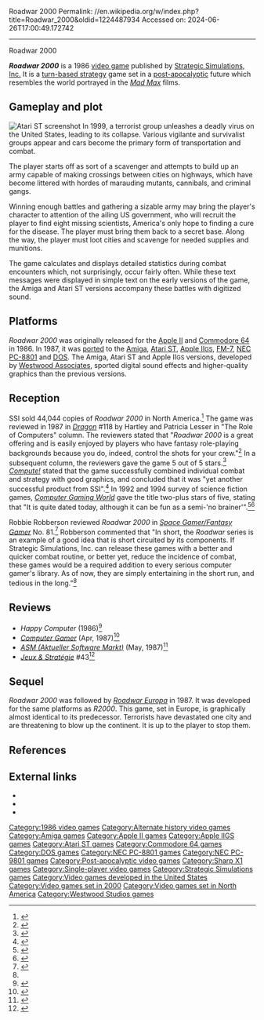Roadwar 2000
Permalink: //en.wikipedia.org/w/index.php?title=Roadwar_2000&oldid=1224487934
Accessed on: 2024-06-26T17:00:49.172742



------
Roadwar 2000
{{Short description|1986 video game}}
{{distinguish|Roadwars}}
{{Infobox video game
|title = Roadwar 2000
|image = Roadwar 2000 Coverart.png
|developer = {{collapsible list|title=[[Strategic Simulations]]|titlestyle=font-weight:normal;font-size:12px;background:transparent;text-align:left|[[Westwood Studios|Westwood Associates]] (Amiga, Apple II<small>GS</small>, Atari ST)}}
|publisher = Strategic Simulations
|designer = Jeffrey Johnson 
|engine =
|released = {{collapsible list|title=1986|titlestyle=font-weight:normal;font-size:12px;background:transparent;text-align:left|{{vgrelease|NA|1986 (Apple II, C64, DOS)|NA|1987 (Amiga, Apple II<small>GS</small>, ST)|JP|1988 (PC-88, PC-98, X1)}}}}
|genre = [[Turn-based strategy]]
|modes = [[Single-player]]
|platforms = [[Apple II series|Apple II]], [[Commodore 64]], [[MS-DOS]], [[Amiga]], [[Apple IIGS|Apple II<small>GS</small>]], [[Atari ST]], [[PC-88]], [[PC-98]], [[Sharp X1]]
}}

'''''Roadwar 2000''''' is a 1986 [[video game]] published by [[Strategic Simulations|Strategic Simulations, Inc.]] It is a [[turn-based strategy]] game set in a [[Apocalyptic and post-apocalyptic science fiction|post-apocalyptic]] future which resembles the world portrayed in the ''[[Mad Max]]'' films.

==Gameplay and plot==
[[File:Roadwar_2000_Atari_ST_screenshot.png|thumb|left|Atari ST screenshot]]
In 1999, a terrorist group unleashes a deadly virus on the United States, leading to its collapse.  Various vigilante and survivalist groups appear and cars become the primary form of transportation and combat.

The player starts off as sort of a scavenger and attempts to build up an army capable of making crossings between cities on highways, which have become littered with hordes of marauding mutants, cannibals, and criminal gangs.

Winning enough battles and gathering a sizable army may bring the player's character to attention of the ailing US government, who will recruit the player to find eight missing scientists, America's only hope to finding a cure for the disease.  The player must bring them back to a secret base.  Along the way, the player must loot cities and scavenge for needed supplies and munitions.

The game calculates and displays detailed statistics during combat encounters which, not surprisingly, occur fairly often.  While these text messages were displayed in simple text on the early versions of the game, the Amiga and Atari ST versions accompany these battles with digitized sound.

==Platforms==
''Roadwar 2000'' was originally released for the [[Apple II series|Apple II]] and [[Commodore 64]] in 1986.  In 1987, it was [[Porting|ported]] to the [[Amiga]], [[Atari ST]], [[Apple IIGS|Apple II<small>GS</small>]], [[FM-7]], [[NEC PC-8801]] and [[MS-DOS|DOS]]. The Amiga, Atari ST and Apple II<small>GS</small> versions, developed by [[Westwood Studios|Westwood Associates]], sported digital sound effects and higher-quality graphics than the previous versions.

==Reception==
{{Video game reviews
| CGW = {{rating|2.5|5}}{{r|brooks199405}}
| Dragon = {{rating|5|5}}{{r|Dragon126}}
}}

SSI sold 44,044 copies of ''Roadwar 2000'' in North America.<ref name="maher20160318">{{cite web | url=http://www.filfre.net/2016/03/opening-the-gold-box-part-3-from-tabletop-to-desktop/ | title=Opening the Gold Box, Part 3: From Tabletop to Desktop | publisher=The Digital Antiquarian | date=2016-03-18 | accessdate=19 March 2016 | author=Maher, Jimmy}}</ref> The game was reviewed in 1987 in ''[[Dragon (magazine)|Dragon]]'' #118 by Hartley and Patricia Lesser in "The Role of Computers" column.  The reviewers stated that "''Roadwar 2000'' is a great offering and is easily enjoyed by players who have fantasy role-playing backgrounds because you do, indeed, control the shots for your
crew."<ref name="Dragon118">{{cite journal|title=The Role of Computers|last1=Lesser|last2=Lesser|first1=Hartley|first2=Patricia|journal=[[Dragon (magazine)|Dragon]]|issue=118|date=February 1987|pages=92–98}}</ref> In a subsequent column, the reviewers gave the game 5 out of 5 stars.<ref name="Dragon126">{{cite journal|title=The Role of Computers|last1=Lesser|last2=Lesser|first1=Hartley|first2=Patricia|journal=Dragon|issue=126|date=October 1987|pages=82–88}}</ref> ''[[Compute!]]'' stated that the game successfully combined individual combat and strategy with good graphics, and concluded that it was "yet another successful product from SSI".<ref name="trunzo198703">{{cite news | url=https://archive.org/stream/1987-03-compute-magazine/Compute_Issue_082_1987_Mar#page/n79/mode/2up | title=Roadwar 2000 | work=Compute! | date=March 1987 | accessdate=9 November 2013 | author=Trunzo, James V. | pages=78}}</ref> In 1992 and 1994 survey of science fiction games, ''[[Computer Gaming World]]'' gave the title two-plus stars of five, stating that "It is quite dated today, although it can be fun as a semi-'no brainer'".<ref name="brooks199211">{{cite news | url=http://www.cgwmuseum.org/galleries/index.php?year=1992&pub=2&id=100 | title=Strategy & Wargames: The Future (2000-....) | magazine=Computer Gaming World | date=November 1992 | accessdate=4 July 2014 | author=Brooks, M. Evan | pages=99}}</ref><ref name="brooks199405">{{Cite magazine
 |last=Brooks
 |first=M. Evan
 |author=
 |last2=
 |first2=
 |date=May 1994
 |title=Never Trust A Gazfluvian Flingschnogger!
 |department=
 |url=http://www.cgwmuseum.org/galleries/index.php?year=1994&pub=2&id=118 
 |magazine=Computer Gaming World
 |pages=42–58}}</ref>

Robbie Robberson reviewed ''Roadwar 2000'' in ''[[The Space Gamer|Space Gamer/Fantasy Gamer]]'' No. 81.<ref name="SG">{{cite journal|last=Robberson |first=Robbie |date=1987|title=Mad Max' USA / European Tour|journal=[[The Space Gamer|Space Gamer/Fantasy Gamer]]|publisher=[[Diverse Talents, Incorporated]]|issue=81|pages=42–43}}</ref> Robberson commented that "In short, the ''Roadwar'' series is an example of a good idea that is short circuited by its components. If Strategic Simulations, Inc. can release these games with a better and quicker combat routine, or better yet, reduce the incidence of combat, these games would be a required addition to every serious computer gamer's library. As of now, they are simply entertaining in the short run, and tedious in the long."<ref name="SG"/>

==Reviews==
*''Happy Computer'' (1986)<ref>{{cite web | url=http://www.kultpower.de/archiv/heft_happycomputer_spielesonderheft-4_seite98 | title=Kultpower Archiv: Komplettscan Happy Computer Spielesonderheft 4 (1986) }}</ref>
*''[[Computer Gamer]]'' (Apr, 1987)<ref>{{cite web | url=https://archive.org/details/Computer_Gamer_Issue_25_1987-04_Argus_Press_GB/page/n12/mode/2up | title=Computer Gamer - Issue 25 (1987-04)(Argus Press)(GB) | date=April 1987 }}</ref>
*''[[ASM (Aktueller Software Markt)]]'' (May, 1987)<ref>{{cite web | url=https://archive.org/details/asm_magazine-1987-67/page/n45/mode/2up | title=Aktueller Software Markt (ASM) Magazine (67 1987) }}</ref>
*''[[:fr:Jeux et Stratégie|Jeux & Stratégie]]'' #43<ref>{{cite web | url=https://archive.org/details/jeux-et-strategie-43/page/70/mode/2up | title=Jeux & stratégie 43 | date=February 1987 }}</ref>

==Sequel==
''Roadwar 2000'' was followed by ''[[Roadwar Europa]]'' in 1987.  It was developed for the same platforms as ''R2000''.  This game, set in Europe, is graphically almost identical to its predecessor. Terrorists have devastated one city and are threatening to blow up the continent. It is up to the player to stop them.

==References==
{{reflist}}

==External links==
*{{moby game|id=/roadwar-2000}}
*{{abime|id=1254}}
*{{Internet Archive game|id=msdos_Roadwar_Europe_1987|platform=MS-DOS|title=Roadwar Europe}}

{{Westwood Studios}}

[[Category:1986 video games]]
[[Category:Alternate history video games]]
[[Category:Amiga games]]
[[Category:Apple II games]]
[[Category:Apple IIGS games]]
[[Category:Atari ST games]]
[[Category:Commodore 64 games]]
[[Category:DOS games]]
[[Category:NEC PC-8801 games]]
[[Category:NEC PC-9801 games]]
[[Category:Post-apocalyptic video games]]
[[Category:Sharp X1 games]]
[[Category:Single-player video games]]
[[Category:Strategic Simulations games]]
[[Category:Video games developed in the United States]]
[[Category:Video games set in 2000]]
[[Category:Video games set in North America]]
[[Category:Westwood Studios games]]